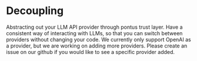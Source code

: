 
# Decoupling

Abstracting out your LLM API provider through pontus trust layer. Have a consistent way of interacting with LLMs, so that you can switch between providers without changing your code. We currently only support OpenAI as a provider, but we are working on adding more providers. Please create an issue on our github if you would like to see a specific provider added.